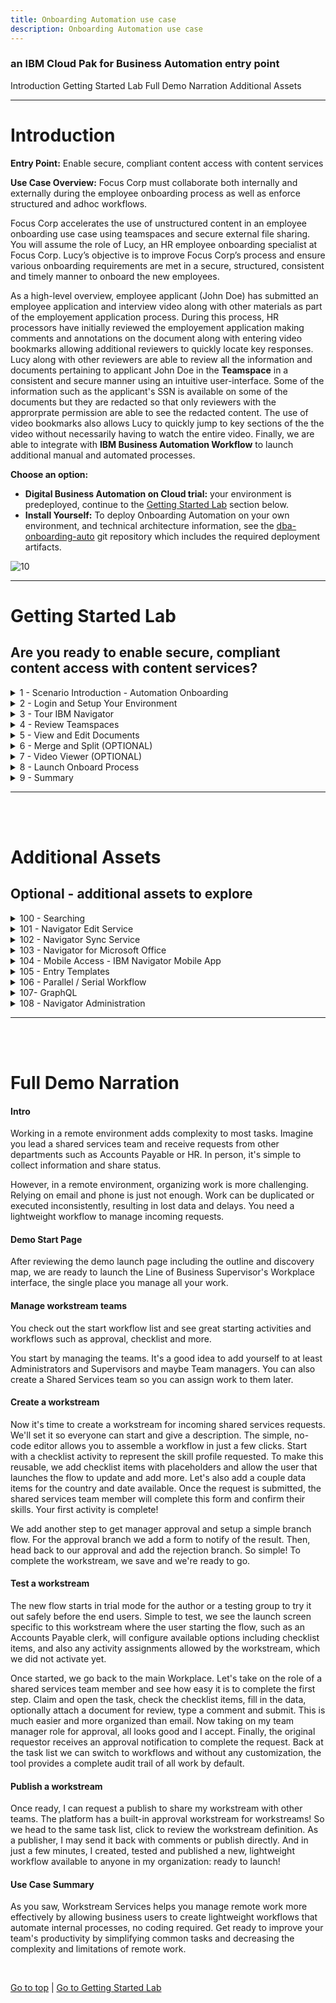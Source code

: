 ```yaml
---
title: Onboarding Automation use case
description: Onboarding Automation use case
---
```


### an IBM Cloud Pak for Business Automation entry point

<AnchorLinks>
  <AnchorLink>Introduction</AnchorLink>
  <AnchorLink>Getting Started Lab</AnchorLink>
  <AnchorLink>Full Demo Narration</AnchorLink>
  <AnchorLink>Additional Assets</AnchorLink>
</AnchorLinks>

***

# Introduction

**Entry Point:** Enable secure, compliant content access with content services

**Use Case Overview:** Focus Corp must collaborate both internally and externally during the employee onboarding process as well as enforce structured and adhoc workflows. 

Focus Corp accelerates the use of unstructured content in an employee onboarding use case using teamspaces and secure external file sharing. You will assume the role of Lucy, an HR employee onboarding specialist at Focus Corp. Lucy’s objective is to improve Focus Corp’s process and ensure various onboarding requirements are met in a secure, structured, consistent and timely manner to onboard the new employees.

As a high-level overview, employee applicant (John Doe) has submitted an employee application and interview video along with other materials as part of the employement application process.  During this process, HR processors have initially reviewed the employement application making comments and annotations on the document along with entering video bookmarks allowing additional reviewers to quickly locate key responses.  Lucy along with other reviewers are able to review all the information and documents pertaining to applicant John Doe in the **Teamspace** in a consistent and secure manner using an intuitive user-interface. Some of the information such as the applicant's SSN is available on some of the documents but they are redacted so that only reviewers with the approrprate permission are able to see the redacted content.  The use of video bookmarks also allows Lucy to quickly jump to key sections of the the video without necessarily having to watch the entire video.  Finally, we are able to integrate with **IBM Business Automation Workflow** to launch additional manual and automated processes.


**Choose an option:**

  * **Digital Business Automation on Cloud trial:** your environment is predeployed, continue to the [Getting Started Lab](#getting-started-lab) section below.
  * **Install Yourself:** To deploy Onboarding Automation on your own environment, and technical architecture information, see the <a href="https://github.com/ibm-cloud-architecture/dba-onboarding-auto.git" target="_blank">dba-onboarding-auto</a> git repository which includes the required deployment artifacts.

 ![10](./images/010-Intro-OnboardingAutomation.png)

***

# Getting Started Lab

## Are you ready to enable secure, compliant content access with content services?

<details>
<summary>1 - Scenario Introduction - Automation Onboarding</summary>

<Row>
<Column colLg={5} colMd={5}>

**Demo Video**

<ArticleCard
    color="dark"
    title="Demo Video - Onboarding Automation"
    subTitle="In this demo, you will learn how to use content services to manage employee onboarding"
    href="https://ibm.biz/cp4ba-shared-services-video"
    actionIcon="arrowRight"
    color="dark"
    >

![](./images/sharedServicesThumbnail.png)

</ArticleCard>
</Column>
<Column colLg={7} colMd={7}>

**Demo Outline**

[Full Demo Narration](#full-demo-narration)

1. Use Case Overview
1. Focus Corp Demo Dashboard review
1. Onboarding Specialist persona
    1. IBM Navigator Tour
    1. Review Teamspace
    1. View and Edit Documents
    1. Merge and Split
    1. Review Video Bookmakrs
    1. Launch Onboard Process
1. Use case review and value of content services

<br/>

</Column>
</Row>
<Row>
<Column colLg={4} colMd={4}>

**Discovery Map**

![1](./images/DiscoveryMap.png)
<br/>

</Column>
<Column colLg={6} colMd={6}>

<br/>

</Column>
</Row>

[Go to top](#introduction) | [Go to Getting Started Lab](#getting-started-lab)

</details>

<details>
<summary>2 - Login and Setup Your Environment</summary>

<br/>

<details>
<summary style="margin-left: 40px">Option 2A - Are you using a Digital Business Automation on Cloud Trial or Demo Environment?</summary>

<br/>

<p style="margin-left: 40px">

1. Login to your Digital Business Automation on Cloud trial or demo <a href="http://automationcloud.ibm.com" target="_blank">here</a> to access your portal.
1. Administrator Users, expand the following section to access additional steps to setup access for yourself and others in your environment:

</p>

<br/>

<details>
<summary style="margin-left: 80px">Additional on Cloud Administrator Setup</summary>

<p style="margin-left: 80px">

1. Open the menu in the upper left.
1. Under **Administer subscriptions**, click **Access management**.
1. Locate or search for your user and ensure all environments (Development and so on) are activated.
1. Click the pencil icon on the right side of your user row and ensure the required roles are selected (below is an example set of roles for a user to access all capabilities).
1. Optionally, add all administrator roles as appropriate (below for reference).

</p>

<br/>

<Row>
<Column colLg={4} colMd={4}>

**All User Access Roles**

![2](./images/required-roles.png)
<br/>

</Column>
<Column colLg={4} colMd={4}>

**All Administrator Roles**

![2](./images/all-admin-roles.png)
<br/>

</Column>
</Row>

<br/>

</details>

<br/>

<p style="margin-left: 40px">

3. Standard Users, once your administrator (either trial or demo admin) completed setup of your access, please continue.
4. Open the Focus Corp Demo Dashboard
    1. Open the menu in the upper left
    2. Select **Production** and then **Run**
    3. Click the **Business Automation Apps** tile to launch **Business Automation Navigator (BAN)****
    4. Wait for the **BAN** to load in a new browser window/tab
    <br/>

     ![11](./images/001a-Portal.png)

    <br/>

    5. Start by reviewing the available demos, they all represent an entry point to business automation so you can easily get started.
    <br/>

     ![11](./images/001b-BAN.png)

    <br/>

    6. When ready, click the green **Onboarding Automation** button to launch the demo.
    <br/>

     ![13](./images/Application01.png)

    <br/>

    7. Check the tabs to learn more about the demo
        1. **Storyboard**
        1. **Discovery Map**

    <br/>

     ![13](./images/Application02-Tabs.png)

    <br/>

    8. Navigate to the **Run the demo!** tab and then click on the picture of the **Lucy - HR Employee Onboarding Specialist**
    <br/>

     ![13](./images/Application03-Lucy.png)

    <br/>

</p>

</details>

<br/>

<details>
<summary style="margin-left: 40px">Option 2B - Are You Using Your Own Environment (not an on Cloud trial/demo)?</summary>

<br/>

<p style="margin-left: 40px">

1. Ask your administrator for the URL to Workplace (or the Navigator desktop for Workplace) and the login credentials.
1. Log in to the URL provided
1. Please continue to the next section

</p>

<br/>

</details>

<br/>
<br/>

[Go to top](#introduction) | [Go to Getting Started Lab](#getting-started-lab)

</details>

<details>
<summary>3 - Tour IBM Navigator</summary>

#### IBM Navigator is a desktop for an organization's workers to find and organize information.


<br/>

You are now a Human Resources (HR) Onboarding specialist (Lucy) at Focus Corp reviewing an applicant (John Doe) for employment. As an onboarding specialist, Lucy will use the IBM Navigator user interface to review content submitted by John such as the employment application and interview video.

<br/>

Let's take a quick tour of the **IBM Navigator** user interface.

<br/>

1. As shown in the diagram below is the **IBM Navigator** user interface.  At the top of the interface, we see a configurable banner with a hamburger icon to access the navigation menu to access features such as **Browse**, **Search**, **Share**, **Teamspaces**, **Workflow** and **Records Management**.  Additional features can also be added using plugins.  Select the **Browse** feature.

<br/>

 ![13](./images/100-Navigator-Browse2.png)

<br/>

We are currently viewing a repository called **Corporate Operations** which is an **IBM FileNet Content Manager** repository. We can also access other repositories and perform cross-repository searches using **CM8** (IBM Content Manager), **CMOD** (IBM Content Manager OnDemand), **Box®** and **CMIS** (Content Management Interoperability Services) compliant repositories like **Alfresco® ** and **Microsoft SharePoint®** On-Premises.

<br/>

3. Select the **Focus Corp Docs / Human Resources / Onboarded Employees** folder representing content for already onboarded employees.
Next, select the **Selena Swift** folder as shown in the diagram below.

<br/>

 ![13](./images/110-Navigator-OnboardedEmployees.png)

<br/>


For onboarded employee – **Selena Swift**, we can see custom folder properties such as the **First Name**, **Last Name**, **Employee ID**, **Onboarding** status and **Hire Date**.

<br/>

4. Select the **Employee Packet** folder and then in the upper-right corner, select the different **Views** (**Details**, **Magazine**, **Filmstrip**).
Let's first select the **Details** view as shown in the diagram below.

<br/>

 ![13](./images/120-Navigator-Details.png)

<br/>

In our example, Focus Corp maintains an **Employee Packet** folder that contains new employee info documents such as the **Confidentially Agreement** and **Employee Manual**.  In the **Details** view, we are able to see the thumbnail and properties of the selected content.

<br/>

5. Select the **Magazine** view

<br/>

 ![13](./images/121-Navigator-Magazine.png)

<br/>

In the **Magazine** view, we can now we see the same content along with social features such as **Likes**, **Tags**, **Downloads** and **Comments**.

<br/>

6. Select the **Filmstrip** view.  The **Filmstrip** view is very useful for looking at media such pictures.  Select the **Photos** folder below the **Employee Packet** folder and then select each picture document.

<br/>

 ![13](./images/122-Navigator-Filmstrip.png)

<br/>

[Go to top](#introduction) | [Go to Getting Started Lab](#getting-started-lab)
</details>

<details>
<summary>4 - Review Teamspaces</summary>

<br/>

#### Let’s now look at Teamspaces.  Teamspaces represent a focused view of the relevant folders, documents and searches that a team needs to complete their tasks.

<br/>

1. From the navigation menu, select **Teamspaces**

<br/>

 ![13](./images/200-Teamspace-Feature.png)

<br/>

A list of Teamspaces should be displayed. In the diagram below, we have highlighted the **Employee Onboarding - John Doe** Teamspace.

<br/>

 ![13](./images/210-Teamspaces.png)
> Note: Please use the Teamspace that was created in section **2 - Login and Setup Your Environment**.  We'll refer to this as **your teamspace** going forward.

<br/>

2. Select your teamspace and right-click to select **Modify**, **Roles**.

<br/>

 ![13](./images/220-Teamspace-Roles.png)

<br/>

A Teamspace can be configured with custom roles for granular security permissions.  Clicking on a role allows you to view and manage the security permissions of the role.  In the diagram below, the **HR - Human Resources** custom role and associated permission are shown.  The **Team** tab can also be selected to view and manage users/groups assigned to the role.

<br/>

 ![13](./images/230-Teamspace-Roles-Security.png)

<br/>

>Note: This lab covers the usage of a Teamspace, please refer to the **Teamspaces** asset in the **Additional Assets** section for information on the setup of **Teamspace Templates** and the general configuration of a Teamspace.  The use of **Teamspace Templates** allows for the configuration of the folder hierarchy, documents, search templates, and security in a user-friendly wizard interface which can then be used to create Teamspaces in a timely, secure and consistent manner.

<br/>

3. Click **Cancel** to exit the **Modify Teamspace** screen and click on your Teamspace to view the Teamspace.

<br/>

 ![13](./images/240-Teamspace-View.png)

<br/>

This is the Teamspace - note the three sections on the left side of the screen for **Browse** to manage content, **Search** to manage saved searches, **Team** to view members of the Teamspace.

<br/>

Note the folder structure in the **Browse** section, this and the associated documents were automatically created using the **Teamspace Template**.

<br/>

The middle/main section of the screen displays the content selected in the **Browse** and **Search** section. As shown in the diagram above, the **Application** folder is selected in the **Browse** section with the contents of the folder displayed in the main section.

<br/>

On the right side of the screen, we see a thumbnail of the document selected in the main section along with a **Properties** section showing the custom document properties associated with the document (**First Name**, **Last Name**, **Application Date**) along with the document **System Properties**.

<br/>

[Go to top](#introduction) | [Go to Getting Started Lab](#getting-started-lab)

</details>

<details>
<summary>5 - View and Edit Documents</summary>

<br/>

Continuing from the previous Teamspace step, let's now review how to view and edit documents.
> Note: Use the application document (**Focus Corp - Employment Application.pdf**) that was added to the Teamspace in section **2 - Login and Setup Your Environment**.  This document represents the employee applicant's employment application and also contains an I9 document which will we split into a second document using the **Merge and Split** option.

1. From the **Teamspace**, click on the application document

 ![13](./images/300-Viewer-Overview.png)

<br/>

Review the different areas of the viewer including the various tools/icons as shown in the diagram below.  Hovering the mouse over each tool will displays a tool tip identifying the purpose of the tool.

<br/>
<br/>

2.  From view settings area of the screen, click on the **Fit to window** icon to fit a full page of the document in the display

 ![13](./images/310-Viewer-Fit.png)

<br/>

As displayed in the diagram above, the page should now fit in the display window.  We can now see the full page of the document including all the redactions and annotations on the first page.  Annotations allow you to mark up a document with items such as lines, rectangles, redactions, text, highlights, sticky notes, pencil and stamps.  Each annotation has security permissions and includes the user and timestamp the annotation was created/modified.

<br/>
<br/>

3. For each redaction and annotation, hover the mouse over the item to see who created the item and the creation timestamp.

<br/>

 ![13](./images/315-Viewer-Timestamp.png)

<br/>
<br/>

4. Right-click on a redaction then select the first menu option which is **Select Redaction Reason**

<br/>

 ![13](./images/320-Viewer-Redaction-Reason.png)

<br/>

As displayed in the diagram above, the reason for the redaction is displayed and can also be set to a different reason if desired.  Redaction Reasons use role-based security so that only users within a configured role can see behind the redaction and/or manage the redaction. Additionally, the **IBM Datcap** capture solution can be configured to automatically redact values such as a Social Security Number and associate with the redaction reason.

<br/>

Click **Cancel** to exit out of the **Select Redaction Reason** dialog window.

<br/>
<br/>

5. On the application document, either double-click on the yellow sticky note -OR- right-click on the sticky note and then click on the second menu option for **Edit text**

<br/>

 ![13](./images/330-Sticky-Note.png)

<br/>

As displayed in the diagram above, the text for the **Sticky note** annotation is displayed along with the creation/modified timestamp. With appropriate security, we are also able to modify the text.  The **Sticky note** in the annotation toolbar is also identified in the diagram if you want to create a new **Sticky note** annotation.

<br/>

To the right of the **Sticky note** annotation on the application document, there is also a **Text** annotation to display text without having to open the annotation.

<br/>
<br/>

6. In the upper-right corner of the viewer, click on the **View Comments** icon

<br/>

 ![13](./images/340-Doc-Comment.png)

<br/>

As displayed in the diagram above, any existing document comments are displayed here.  The **Filter** box can be used to search for a specific comment.  A new comment can be added by entering text at the bottom of the viewer and then pressing the **Enter** button. If the user has appropriate security, existing comments can be edited or deleted by right-clicking on a comment and then clicking on the **Edit** or **Delete** option as shown in the diagram above.

<br/>

Additionally, document comments can be added directly from the document by right-clicking on the document and then selecting the **Properties** menu option.

<br/>

When complete, click on the **View Comments** icon at the top of the viewer to toggle out of the **View Comments** mode.

<br/>
<br/>

7. After exiting the **View Comments** mode, review the existing **Stamp** annotations and enter a new **Stamp** annotation by clicking on the **Stamp** annotation in the **Annotations** bar area on the right side of the viewer. Next, click on the **Approved** annotiation icon and then click where you want the annotation to be located on the document.

<br/>

 ![13](./images/350-Stamp.png)

<br/>

As displayed in the diagram above, the existing stamp annotations that are shown magnified.  These stamp annotations represent when the document was received and reviewed.  After clicking on the **Approved** stamp annotation, the **Stamp** annotation should now appear on the document with your email address along with the date.

<br/>

When complete, click on the **Save** icon to save the document with the newly created annotation.

<br/>
<br/>

8. The thumbnails of the document by clicking on the **Thumbnails view** icon from the bottom of the viewer.

<br/>

 ![13](./images/360-Thumbnail.png)

<br/>

As displayed in the diagram above, the thumbnails of each page of the document are displayed.

<br/>

Please note that the size of the thumbnail can be increased/decreased by clicking on the magnifying glass +/- icons located at the bottom of the viewer as shown below.

<br/>

 ![13](./images/362-Thumbnail-Size.png)

<br/>

<br/>

Congratulations, we have now completed the **View and Edit Documents** steps.  Please note the additional features to view and edit documents:
  1. IBM Content Navigator Edit Service – edit directly in any desktop application
  1. IBM Navigator Sync – sync and collaborate on documents directly from a computer desktop or mobile device
  1. IBM Navigator Mobile – access, manage and sync content on your mobile device
  1. IBM Navigator for Microsoft Office –  access and manage content within Microsoft Office
  1. Microsoft Online Editing –  collaborative editing using Microsoft Office 365 or Microsoft Office Online Server
  1. IBM Enterprise Video Streaming - stream video with automatic caption generation with automated transcoding for multiple bitrates, video size and quality

<br/>

</details>

<details>
<summary>6 - Merge and Split (OPTIONAL)</summary>

<br/>

Continuing from the previous section viewing the thumbnails of the application document - the first five pages represent the actual application document.  The next four pages is an **I9 - Employment Verification** document that does not belong with our document.  We'll use the **Merge and Split** feature to first create a copy of our document and then remove the first five pages to create a separate I9 document.  Next, we'll remove the last four pages of our employment application document so that it only contains the correct pages.

<br/>
<br/>

1. From the upper-right corner of the viewer, select the **Open in New Window** icon to open the viewer in a separate window which allows us to select the **Merge and Split** option.

<br/>

 ![13](./images/370-MergeSplit-Open.png)

<br/>
<br/>

2.  From the separate viewer window, select the **Merge and Split** icon at the top of the viewer.

<br/>

 ![13](./images/372-MergeSplit-Option.png)

<br/>

As displayed in the diagram below, we are now in the **Merge and Split** mode where we can see the three icons for **Cut**, **Copy** and **Paste**.  We are also able to move one or more pages by selecting the page(s) and dragging it to the desired location.

<br/>

 ![13](./images/373-MergeSplit-Main.png)

<br/>
<br/>

4.  Select the **Add document** icon from the top menu bar so that we can create the separate document

<br/>

 ![13](./images/374-MergeSplit-AddDoc.png)

<br/>

As displayed in the diagram below, the **Add Document** window appears.  Select the **Employee Onboarding - Document** entry template which uses the default **Document** class.  Next, set the **Document Title** property to **John Doe - I9** and finally click the **Add** button to add the document.

<br/>

 ![13](./images/375-MergeSplit-DocSave.png)

<br/>
<br/>

5.  There should now be two tabs in the document viewer with the second tab representing the newly added **John Doe - I9** document.  We want to remove the employee application pages - select the first five pages of the document and then click on the **Cut** icon to remove the selected pages.

<br/>

 ![13](./images/376-MergeSplit-I9.png)

<br/>
<br/>

6.  As shown in diagram below, there should be four document pages.  Click on the **Check in document** icon to save and check-in the document to the repository.

<br/>

 ![13](./images/377-1-MergeSplit-I9CheckIn.png)

<br/>
<br/>

7.  Click on the first document tab which is our original employment application document.  Next, select the last four pages of the document and then select the **Cut** icon to remove the I9 document pages.  Finally, click on the **Check in document** icon to save and check-in the document to the repository.

<br/>

 ![13](./images/377-2-MergeSplit-EmployeeApp.png)

<br/>

You can now exit the document viewer to return back to the **Teamspace**.

<br/>
<br/>

</details>

<details>
<summary>7 - Video Viewer (OPTIONAL)</summary>

<br/>

1.  Let's now take a look at the video viewer to view and stream videos and audio files.  From the **Teamspace**, click on the video name in the folder: **Employee Onboarding \ Application \ Video Interview**.

<br/>

 ![13](./images/380-Video-Launch.png)

<br/>

Note that selecting the video will also provide a short live preview of the video in the right pane along with the properties of the video.

<br/>
<br/>

2. Click on the **Open in New Window** icon in the upper right corner of the viewer to open the viewer in a new window so we can access the video bookmark feature.

<br/>

 ![13](./images/382-Video-OpenNewWindow.png)

<br/>
<br/>

3. Click on **Bookmarks** on the top left area of the viewer

<br/>

 ![13](./images/383-Video-Bookmarks.png)

<br/>

Afer selecting **Bookmarks**, the list of video bookmarks will be displayed.  These were manually entered by an HR specialist during the initial application review process.  Each bookmark identifies the name of the bookmark, bookmark description, the time of the bookmark and the user who created the bookmark.  The use of video bookmarks is very valuable for Focus Corp to be able to quickly review key segments of the video without having view the entire video.  Additionally, the video viewer enables you to view, collaborate and easily stream large video files without requiring any browser plugins.

<br/>

Entering text in the **Filter** field also allows you to search on the name of the bookmark allowing for even faster location of a particular bookmark in the event there are numerous bookmarks.  For example, enter **strengths** to quickly go to the bookmark named **What is your greatest strengths**

<br/>
<br/>

4. From the bookmark list, click on a bookmark and then cycle through the bookmarks by clicking on the **Previous** and/or **Next** buttons

<br/>

 ![13](./images/384-Video-PreviousNext.png)

<br/>

Notice that the video starts immediately as you click each bookmark with little or no lag.  When the video is initially opened, the video can be played right away as the video is streamed in the background when initially opened.

<br/>
<br/>

5. Let's now create a new bookmark.  Locate a time in the video to create a bookmark.  This can be done by playing the video and pausing at the desired location. Once you have a good idea where to place the bookmark, click on **New Bookmark** and then enter **Bookmark Name** and **Description**.  If necessary, adjust the **Start Time** to the desired time in the video.

<br/>

 ![13](./images/385-Video-NewBookmark.png)

<br/>

Please note - for demonstration purposes, the interview video contains title pages to each question so that it aligns very nicely with the bookmarks.  Try adding a new video yourself and create some video bookmarks.

<br/>

[Go to top](#introduction) | [Go to Getting Started Lab](#getting-started-lab)

</details>

<details>
<summary>8 - Launch Onboard Process</summary>

<br/>

Lucy is now ready to approve the employee applicant, let's trigger a workflow to start the official onboarding process.

<br/>
<br/>

1. From the **Teamspace**, browse to the **Application** folder and right-click on the employeement appliction to select the menu option for **Workflow**, **Launch Process**

<br/>

 ![13](./images/600-LaunchProcess.png)

<br/>
<br/>

2. Select the **Onboard Employee** process and click the **OK** button

<br/>

 ![13](./images/610-LaunchProcess-OnboardEmployee.png)

<br/>
<br/>

3. Enter any comments in the **Review Request Details**

<br/>

 ![13](./images/620-LaunchProcess-LaunchUI.png)

<br/>

As shown in the diagram above, the launch screen is displayed with properties such as the **Document Name**, **First Name**, **Last Name**, and **Application Date** automatically populated from the document properties.  We are able to view the contents of employement application as a final check and ultimately trigger the process by clicking on the **Launch process** button.

<br/>
<br/>

4. Click the **Launch process** button to start the process.

<br/>

 ![13](./images/625-LaunchProcess-Launch.png)

<br/>

Although not fully implemented within this scenario, the process just launched would orchestrate downstream activities to onboard the applicant including manual and automated steps such as sending the offer letter and employee packet, preparing backend systems for enrollment such as benefits, payroll and IT accounts. The Cloud Pak for Business Automation provides a powerful, pre-integrated platform including Content Services alongside additional business automation services such as Workflow (BAW), RPA, Decisions (ODM and ADS) and more.

<br/>

[Go to top](#introduction) | [Go to Getting Started Lab](#getting-started-lab)

</details>

<details>
<summary>9 - Summary</summary>

<br/>

As you saw, Content Services enables secure and compliant content access through the use of Teamspaces, viewing and editing capabilities such as Role-Based Redactions, Merge and Split, Video Bookmarks and finally workflow to automate additional processes.  The Cloud Pak for Business Automation provides a powerful, pre-integrated platform including Content Services alongside additional business automation services such as Workflow (BAW), RPA, Decisions (ODM and ADS) and more.

<br/>

Please visit the **Additional Assets** section for additional features not covered in this lab.

<br/>
<br/>

[Go to top](#introduction) | [Go to Getting Started Lab](#getting-started-lab)

</details>

***

<br/>
<br/>

# Additional Assets

## Optional - additional assets to explore

<details>
<summary>100 - Searching</summary>

<br/>

 ![13](./images/100-Navigator-Browse2.png)

<br/>

[Go to top](#introduction) | [Go to Getting Started Lab](#getting-started-lab)

</details>

<details>
<summary>101 - Navigator Edit Service</summary>

<br/>

 ![13](./images/100-Navigator-Browse2.png)

<br/>

[Go to top](#introduction) | [Go to Getting Started Lab](#getting-started-lab)

</details>

<details>
<summary>102 - Navigator Sync Service</summary>

<br/>

 ![13](./images/100-Navigator-Browse2.png)

<br/>

[Go to top](#introduction) | [Go to Getting Started Lab](#getting-started-lab)

</details>

<details>
<summary>103 - Navigator for Microsoft Office</summary>

<br/>

 ![13](./images/100-Navigator-Browse2.png)

<br/>

[Go to top](#introduction) | [Go to Getting Started Lab](#getting-started-lab)

</details>

<details>
<summary>104 - Mobile Access - IBM Navigator Mobile App</summary>

<br/>

 ![13](./images/100-Navigator-Browse2.png)

<br/>

[Go to top](#introduction) | [Go to Getting Started Lab](#getting-started-lab)

</details>

<details>
<summary>105 - Entry Templates</summary>

<br/>

 ![13](./images/100-Navigator-Browse2.png)

<br/>

[Go to top](#introduction) | [Go to Getting Started Lab](#getting-started-lab)

</details>

<details>
<summary>106 - Parallel / Serial Workflow</summary>

<br/>

 ![13](./images/100-Navigator-Browse2.png)

<br/>

[Go to top](#introduction) | [Go to Getting Started Lab](#getting-started-lab)

</details>

<details>
<summary>107- GraphQL</summary>

<br/>

 ![13](./images/100-Navigator-Browse2.png)

<br/>

[Go to top](#introduction) | [Go to Getting Started Lab](#getting-started-lab)

</details>

<details>
<summary>108 - Navigator Administration</summary>

<br/>

 ![13](./images/100-Navigator-Browse2.png)

<br/>

[Go to top](#introduction) | [Go to Getting Started Lab](#getting-started-lab)

</details>


***

<br/>
<br/>


# Full Demo Narration

#### Intro

Working in a remote environment adds complexity to most tasks.  Imagine you lead a shared services team and receive requests from other departments such as Accounts Payable or HR. In person, it's simple to collect information and share status.

However, in a remote environment, organizing work is more challenging.  Relying on email and phone is just not enough. Work can be duplicated or executed inconsistently, resulting in lost data and delays.  You need a lightweight workflow to manage incoming requests.

#### Demo Start Page

After reviewing the demo launch page including the outline and discovery map, we are ready to launch the Line of Business Supervisor's Workplace interface, the single place you manage all your work.

#### Manage workstream teams

You check out the start workflow list and see great starting activities and workflows such as approval, checklist and more.

You start by managing the teams.  It's a good idea to add yourself to at least Administrators and Supervisors and maybe Team managers.  You can also create a Shared Services team so you can assign work to them later.

#### Create a workstream

Now it's time to create a workstream for incoming shared services requests.  We'll set it so everyone can start and give a description.  The simple, no-code editor allows you to assemble a workflow in just a few clicks.  Start with a checklist activity to represent the skill profile requested.  To make this reusable, we add checklist items with placeholders and allow the user that launches the flow to update and add more.  Let's also add a couple data items for the country and date available.  Once the request is submitted, the shared services team member will complete this form and confirm their skills.  Your first activity is complete!

We add another step to get manager approval and setup a simple branch flow.  For the approval branch we add a form to notify of the result.  Then, head back to our approval and add the rejection branch.  So simple!  To complete the workstream, we save and we're ready to go.

#### Test a workstream

The new flow starts in trial mode for the author or a testing group to try it out safely before the end users.  Simple to test, we see the launch screen specific to this workstream where the user starting the flow, such as an Accounts Payable clerk, will configure available options including checklist items, and also any activity assignments allowed by the workstream, which we did not activate yet.

Once started, we go back to the main Workplace.  Let's take on the role of a shared services team member and see how easy it is to complete the first step. Claim and open the task, check the checklist items, fill in the data, optionally attach a document for review, type a comment and submit.  This is much easier and more organized than email.  Now taking on my team manager role for approval, all looks good and I accept.  Finally, the original requestor receives an approval notification to complete the request. Back at the task list we can switch to workflows and without any customization, the tool provides a complete audit trail of all work by default.

#### Publish a workstream

Once ready, I can request a publish to share my workstream with other teams.  The platform has a built-in approval workstream for workstreams!  So we head to the same task list, click to review the workstream definition.  As a publisher, I may send it back with comments or publish directly.  And in just a few minutes, I created, tested and published a new, lightweight workflow available to anyone in my organization: ready to launch!

#### Use Case Summary

As you saw, Workstream Services helps you manage remote work more effectively by allowing business users to create lightweight workflows that automate internal processes, no coding required. Get ready to improve your team's productivity by simplifying common tasks and decreasing the complexity and limitations of remote work.


<br/>

[Go to top](#introduction) | [Go to Getting Started Lab](#getting-started-lab)
